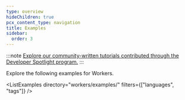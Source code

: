 ```yaml
---
type: overview
hideChildren: true
pcx_content_type: navigation
title: Examples
sidebar:
  order: 3
---
```



:::note
[Explore our community-written tutorials contributed through the Developer Spotlight program.](/developer-spotlight/#developer-spotlight-program)
:::

Explore the following <GlossaryTooltip term="code example">examples</GlossaryTooltip> for Workers.

<ListExamples directory="workers/examples/" filters={["languages", "tags"]} />
